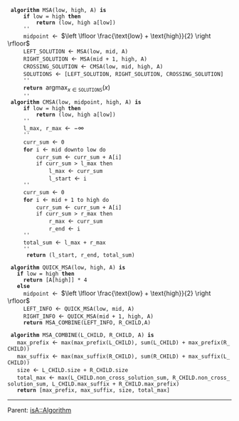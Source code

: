 
  '''algorithm''' MSA(low, high, A) '''is'''
      '''if''' low = high '''then'''
          '''return''' (low, high a[low])
      ''
      midpoint <math>\leftarrow</math> <math>\left \lfloor \frac{\text{low} + \text{high}}{2} \right \rfloor</math>
      LEFT_SOLUTION <math>\leftarrow</math> MSA(low, mid, A)
      RIGHT_SOLUTION <math>\leftarrow</math> MSA(mid + 1, high, A)
      CROSSING_SOLUTION <math>\leftarrow</math> CMSA(low, mid, high, A)      
      SOLUTIONS <math>\leftarrow</math> [LEFT_SOLUTION, RIGHT_SOLUTION, CROSSING_SOLUTION]
      ''
      '''return''' <math>\operatorname{argmax}_{x\in \texttt{SOLUTIONS}}(x)</math>
      ''
  '''algorithm''' CMSA(low, midpoint, high, A) '''is'''
      '''if''' low = high '''then'''
          '''return''' (low, high a[low])
      ''
      l_max, r_max <math>\leftarrow</math> <math>-\infty</math>
      ''
      curr_sum <math>\leftarrow</math> 0
      '''for''' i <math>\leftarrow</math> mid downto low do
          curr_sum <math>\leftarrow</math> curr_sum + A[i]
          if curr_sum > l_max then
              l_max <math>\leftarrow</math> curr_sum
              l_start <math>\leftarrow</math> i
      ''
      curr_sum <math>\leftarrow</math> 0
      '''for''' i <math>\leftarrow</math> mid + 1 to high do
          curr_sum <math>\leftarrow</math> curr_sum + A[i]
          if curr_sum > r_max then
              r_max <math>\leftarrow</math> curr_sum
              r_end <math>\leftarrow</math> i 
      ''
      total_sum <math>\leftarrow</math> l_max + r_max
      ''
       '''return''' (l_start, r_end, total_sum)

  '''algorithm''' QUICK_MSA(low, high, A) '''is'''
    '''if''' low = high '''then'''
      '''return''' [A[high]] * 4
    '''else'''
      midpoint <math>\leftarrow</math> <math>\left \lfloor \frac{\text{low} + \text{high}}{2} \right \rfloor</math>
      LEFT_INFO <math>\leftarrow</math> QUICK_MSA(low, mid, A)
      RIGHT_INFO <math>\leftarrow</math> QUICK_MSA(mid + 1, high, A)
      '''return''' MSA_COMBINE(LEFT_INFO, R_CHILD,A)

  '''algorithm''' MSA_COMBINE(L_CHILD, R_CHILD, A) '''is'''
    max_prefix <math>\leftarrow</math> max(max_prefix(L_CHILD), sum(L_CHILD) + max_prefix(R_CHILD))
    max_suffix <math>\leftarrow</math> max(max_suffix(R_CHILD), sum(R_CHILD) + max_suffix(L_CHILD))
    size <math>\leftarrow</math> L_CHILD.size + R_CHILD.size
    total_max <math>\leftarrow</math> max(L_CHILD.non_cross_solution_sum, R_CHILD.non_cross_solution_sum, L_CHILD.max_suffix + R_CHILD.max_prefix)
    '''return''' [max_prefix, max_suffix, size, total_max]      


----
Parent: {{link|target=Algorithms}}
[[isA::Algorithm]]